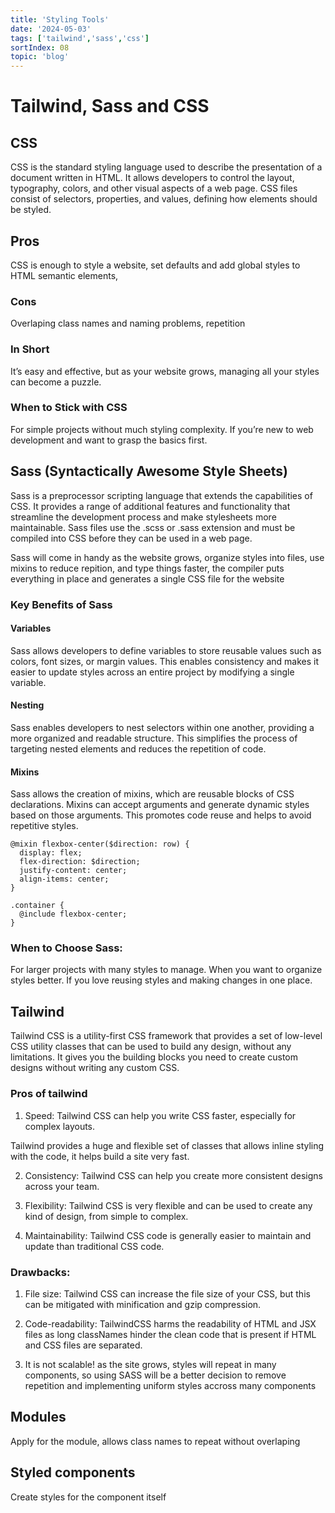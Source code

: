 ```yaml
---
title: 'Styling Tools'
date: '2024-05-03'
tags: ['tailwind','sass','css']
sortIndex: 08
topic: 'blog'
---
```


# Tailwind, Sass and CSS 

## CSS

CSS is the standard styling language used to describe the presentation of a document written in HTML. It allows developers to control the layout, typography, colors, and other visual aspects of a web page. CSS files consist of selectors, properties, and values, defining how elements should be styled.

## Pros
CSS is enough to style a website, set defaults and add global styles to HTML semantic elements, 

### Cons

Overlaping class names and naming problems, repetition

### In Short

It’s easy and effective, but as your website grows, managing all your styles can become a puzzle.

### When to Stick with CSS

For simple projects without much styling complexity.
If you’re new to web development and want to grasp the basics first.

## Sass (Syntactically Awesome Style Sheets)

Sass is a preprocessor scripting language that extends the capabilities of CSS. It provides a range of additional features and functionality that streamline the development process and make stylesheets more maintainable. Sass files use the .scss or .sass extension and must be compiled into CSS before they can be used in a web page.

Sass will come in handy as the website grows, organize styles into files, use mixins to reduce repition, and type things faster, the compiler puts everything in place and generates a single CSS file for the website

### Key Benefits of Sass

#### Variables

Sass allows developers to define variables to store reusable values such as colors, font sizes, or margin values. This enables consistency and makes it easier to update styles across an entire project by modifying a single variable.

#### Nesting

Sass enables developers to nest selectors within one another, providing a more organized and readable structure. This simplifies the process of targeting nested elements and reduces the repetition of code.

#### Mixins

Sass allows the creation of mixins, which are reusable blocks of CSS declarations. Mixins can accept arguments and generate dynamic styles based on those arguments. This promotes code reuse and helps to avoid repetitive styles.

```
@mixin flexbox-center($direction: row) {
  display: flex;
  flex-direction: $direction;
  justify-content: center;
  align-items: center;
}

.container {
  @include flexbox-center;
}
```

### When to Choose Sass:

For larger projects with many styles to manage.
When you want to organize styles better.
If you love reusing styles and making changes in one place.

## Tailwind

Tailwind CSS is a utility-first CSS framework that provides a set of low-level CSS utility classes that can be used to build any design, without any limitations. It gives you the building blocks you need to create custom designs without writing any custom CSS.

### Pros of tailwind

1. Speed: Tailwind CSS can help you write CSS faster, especially for complex layouts.

Tailwind provides a huge and flexible set of classes that allows inline styling with the code, it helps build a site very fast.

2. Consistency: Tailwind CSS can help you create more consistent designs across your team.

3. Flexibility: Tailwind CSS is very flexible and can be used to create any kind of design, from simple to complex.

4. Maintainability: Tailwind CSS code is generally easier to maintain and update than traditional CSS code.

### Drawbacks: 

1. File size: Tailwind CSS can increase the file size of your CSS, but this can be mitigated with minification and gzip compression.

2. Code-readability: TailwindCSS harms the readability of HTML and JSX files as long classNames hinder the clean code that is present if HTML and CSS files are separated.

3. It is not scalable! as the site grows, styles will repeat in many components, so using SASS will be a better decision to remove repetition and implementing uniform styles accross many components

## Modules

Apply for the module, allows class names to repeat without overlaping

## Styled components

Create styles for the component itself